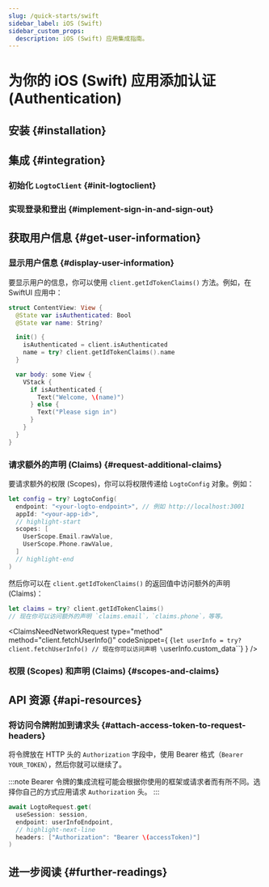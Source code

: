 ```yaml
---
slug: /quick-starts/swift
sidebar_label: iOS (Swift)
sidebar_custom_props:
  description: iOS (Swift) 应用集成指南。
---
```





# 为你的 iOS (Swift) 应用添加认证 (Authentication)

<AppNote type="Native app" />

## 安装 \{#installation}

<AddSdk />

## 集成 \{#integration}

### 初始化 `LogtoClient` \{#init-logtoclient}

<InitClient />

### 实现登录和登出 \{#implement-sign-in-and-sign-out}

<ImplementSignInAndSignOut />

<Checkpoint />

## 获取用户信息 \{#get-user-information}

### 显示用户信息 \{#display-user-information}

要显示用户的信息，你可以使用 `client.getIdTokenClaims()` 方法。例如，在 SwiftUI 应用中：

```swift title="ContentView.swift"
struct ContentView: View {
  @State var isAuthenticated: Bool
  @State var name: String?

  init() {
    isAuthenticated = client.isAuthenticated
    name = try? client.getIdTokenClaims().name
  }

  var body: some View {
    VStack {
      if isAuthenticated {
        Text("Welcome, \(name)")
      } else {
        Text("Please sign in")
      }
    }
  }
}
```

### 请求额外的声明 (Claims) \{#request-additional-claims}

<FindUserInfoMissing method="client.getIdTokenClaims()" />

<ScopesAndClaimsIntroduction />

要请求额外的权限 (Scopes)，你可以将权限传递给 `LogtoConfig` 对象。例如：

```swift title="ContentView.swift"
let config = try? LogtoConfig(
  endpoint: "<your-logto-endpoint>", // 例如 http://localhost:3001
  appId: "<your-app-id>",
  // highlight-start
  scopes: [
    UserScope.Email.rawValue,
    UserScope.Phone.rawValue,
  ]
  // highlight-end
)
```

然后你可以在 `client.getIdTokenClaims()` 的返回值中访问额外的声明 (Claims)：

```swift
let claims = try? client.getIdTokenClaims()
// 现在你可以访问额外的声明 `claims.email`，`claims.phone`，等等。
```

<ClaimsNeedNetworkRequest
  type="method"
  method="client.fetchUserInfo()"
  codeSnippet={
    <CodeBlock language="swift">{`let userInfo = try? client.fetchUserInfo()
// 现在你可以访问声明 \`userInfo.custom_data\``}</CodeBlock>
  }
/>

### 权限 (Scopes) 和声明 (Claims) \{#scopes-and-claims}

<ScopesAndClaims />

## API 资源 \{#api-resources}

<ApiResources />

### 将访问令牌附加到请求头 \{#attach-access-token-to-request-headers}

将令牌放在 HTTP 头的 `Authorization` 字段中，使用 Bearer 格式（`Bearer YOUR_TOKEN`），然后你就可以继续了。

:::note
Bearer 令牌的集成流程可能会根据你使用的框架或请求者而有所不同。选择你自己的方式应用请求 `Authorization` 头。
:::

```swift
await LogtoRequest.get(
  useSession: session,
  endpoint: userInfoEndpoint,
  // highlight-next-line
  headers: ["Authorization": "Bearer \(accessToken)"]
)
```

## 进一步阅读 \{#further-readings}

<FurtherReadings />
